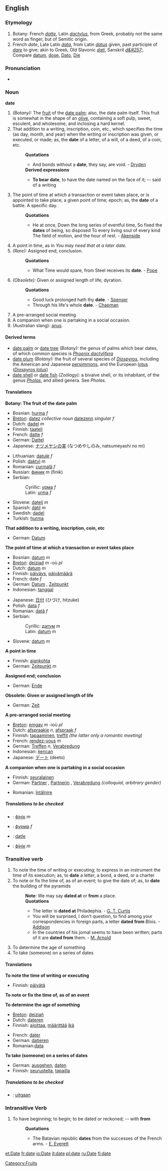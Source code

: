 {{cleanup}}
{{wikipedia}}
==English==

{{rank|fixed|leaves|chair|853|date|summer|simply|terrible}}

===Etymology===
# Botany: French ''[[datte]]'', Latin ''[[dactylus]]'', from Greek, probably not the same word as finger, but of Semitic origin.
# French ''date'', Late Latin ''[[data]]'', from Latin ''[[datus]]'' given, past participle of ''[[dare]]'' to give; akin to Greek, Old Slavonic ''[[dati]]'', Sanskrit ''[[d&#257;]]''. Compare [[datum]], [[dose]], [[Dato]], [[Die]]

===Pronunciation===
*{{audio|en-us-date.ogg|Audio (US)}}

===Noun===
'''date'''
#''(Botany):'' The [[fruit]] of the [[date palm]]; also, the date palm itself.  This fruit is somewhat in the shape of an [[olive]], containing a soft pulp, sweet, esculent, and wholesome, and inclosing a hard kernel. 
#That addition to a writing, inscription, coin, etc., which specifies the time (as day, month, and year) when the writing or inscription was given, or executed, or made; as, the '''date''' of a letter, of a will, of a deed, of a coin, etc.
#:'''Quotations'''
#:*And bonds without a '''date''', they say, are void. - [[Dryden]]
#:'''Derived expressions'''
#:*'''To bear date''', to have the date named on the face of it; -- said of a writing
#The point of time at which a transaction or event takes place, or is appointed to take place; a given point of time; epoch; as, the '''date''' of a battle.  A specific day.
#:'''Quotations'''
#:*He at once, Down the long series of eventful time, So fixed the '''dates''' of being, so disposed To every living soul of every kind The field of motion, and the hour of rest. - [[Akenside]]
#A point in time, as in ''You may need that at a later date.''
#''(Rare):'' Assigned end; conclusion.
#:'''Quotations'''
#:*What Time would spare, from Steel receives its '''date'''. - [[Pope]]
#''(Obsolete):'' Given or assigned length of life; dyration.
#:'''Quotations'''
#:*Good luck prolonged hath thy '''date'''. - [[Spenser]]
#:*Through his life's whole '''date'''. - [[Chapman]]
#A pre-arranged social meeting
#A companion when one is partaking in a social occasion.
# (Australian slang): [[anus]].

====Derived terms====
* [[date palm]] or [[date tree]] ''(Botany):'' the genus of palms which bear dates, of which common species is ''[[Phoenix dactylifera]]''
* [[date plum]] ''(Botany):'' the fruit of several species of ''[[Diospyros]]'', including the American and Japanese [[persimmon]]s, and the European [[lotus]] (''[[Diospyros lotus]]'')
* [[date shell]] or [[date fish]] ''(Zoölogy):'' a bivalve shell, or its inhabitant, of the genus ''[[Pholas]]'', and allied genera. See ''Pholas''.

====Translations====
'''Botany: The fruit of the date palm'''
{{top}}
*Bosnian: [[hurma]] ''f''
*[[Breton]]: [[datez]] ''collective noun'' [[datezenn]] ''singular f''
*Dutch: [[dadel]] ''m''
*Finnish: [[taateli]]
*French: [[datte]] ''f''
*German: [[Dattel]]
*Japanese: [[ナツメヤシ]]の[[実]] (なつめやしのみ, natsumeyashi no mi)
{{mid}}
*Lithuanian: [[datulė]] ''f''
*Polish: [[daktyl]] ''m''
*Romanian: [[curmală]] ''f''
*Russian: [[финик]] ''m'' (finik)
*Serbian:
*:Cyrillic: [[урма]] ''f''
*:Latin: [[urma]] ''f''
*Slovene: [[datelj]] ''m''
*Spanish: [[dátil]] ''m''
*Swedish: [[dadel]]
*Turkish: [[hurma]]
{{bottom}}

'''That addition to a writing, inscription, coin, etc'''
{{top}}
*German: [[Datum]]
{{mid}}
{{bottom}}

'''The point of time at which a transaction or event takes place'''
{{top}}
*Bosnian: [[datum]] ''m''
*[[Breton]]: [[deiziad]] ''m'' -où ''pl''
*Dutch: [[datum]] ''m''
*Finnish: [[päiväys]], [[päivämäärä]]
*French: date ''f''
*German: [[Datum]] {{f}}, [[Zeitpunkt]] {{m}}
*Indonesian: [[tanggal]]
{{mid}}
*Japanese: [[日付]] (ひづけ, hitzuke)
*Polish: [[data]] ''f''
*Romanian: [[dată]] ''f''
*Serbian:
*:Cyrillic: [[датум]] ''m''
*:Latin: [[datum]] ''m''
*Slovene: [[datum]] ''m''
{{bottom}}

'''A point in time'''
{{top}}
*Finnish: [[ajankohta]]
*German: [[Zeitpunkt]] ''m''
{{mid}}
{{bottom}}

'''Assigned end; conclusion'''
{{top}}
*German: [[Ende]] {{n}}
{{mid}}
{{bottom}}

'''Obsolete: Given or assigned length of life'''
{{top}}
*German: [[Zeit]] {{f}}
{{mid}}
{{bottom}}

'''A pre-arranged social meeting'''
{{top}}
*[[Breton]]: [[emgav]] ''m'' -ioù ''pl''
*Dutch: [[afspraakje]] ''n'', [[afspraak]] ''f''
*Finnish: [[tapaaminen]], [[treffit]] ''(the latter only a romantic meeting)''
*French: [[rendez-vous]] ''m''
*German: [[Treffen]] ''n'', [[Verabredung]] {{f}}
*Indonesian: [[kencan]]
*Japanese: [[デート]] (deeto)
{{mid}}
{{bottom}}

'''A companion when one is partaking in a social occasion'''
{{top}}
*Finnish: [[seuralainen]]
*German: [[Partner]] {{m}}, [[Partnerin]] {{f}}, [[Verabredung]] {{f}} ''(colloquial, arbitrary gender)''
{{mid}}
*Romanian: [[întâlnire]]
{{bottom}}

=====Translations to be checked=====
{{checktrans}}
<!--Remove this section once all of the translations below have been moved into the tables above.-->

*{{ttbc|Belarusian}}: [[фінік]] ''m''
*{{ttbc|Bulgarian}}: [[фурма]] ''f''
*{{ttbc|Czech}}: [[datle]]
*{{ttbc|Ukrainian}}: [[фінік]] ''m''

===Transitive verb===
{{en-infl-reg-other-e|dat|e}}

#To note the time of writing or executing; to express in an instrument the time of its execution; as, to '''date''' a letter, a bond, a deed, or a charter
#To note or fix the time of, as of an event; to give the date of; as, to '''date''' the building of the pyramids
#:'''Note''': We may say '''dated at''' or '''from''' a place.
#:'''Quotations'''
#:*The letter is '''dated at''' Philadephia. - [[G. T. Curtis]]
#:*You will be surprised, I don't question, to find among your correspondencies in foreign parts, a letter '''dated from''' Blois. - [[Addison]]
#:*In the countries of his jornal seems to have been written; parts of it are '''dated from''' them. - [[M. Arnold]]
#To determine the age of something
#To take (someone) on a series of dates

====Translations====
'''To note the time of writing or executing'''
{{top}}
*Finnish: [[päivätä]]
{{mid}}
{{bottom}}

'''To note or fix the time of, as of an event'''
{{top}}
{{mid}}
{{bottom}}

'''To determine the age of something'''
{{top}}
*[[Breton]]: [[deiziañ]]
*Dutch: [[dateren]]
*Finnish: [[ajoittaa]], [[määrittää]] [[ikä]]
{{mid}}
*French: [[dater]]
*German: [[datieren]]
*Romanian:[[data]]
{{bottom}}

'''To take (someone) on a series of dates'''
{{top}}
*German: [[ausgehen]], [[daten]]
*Finnish: [[seurustella]], [[tapailla]]
{{mid}}
{{bottom}}

=====Translations to be checked=====
{{checktrans}}
* {{ttbc|Dutch}}: [[uitgaan]]

===Intransitive Verb===
{{en-infl-reg-other-e|dat|e}}

#To have beginning; to begin; to be dated or reckoned; -- with '''from'''
#:'''Quotations'''
#:*The Batavian republic '''dates''' from the successes of the French arms. - [[E. Everett]]

[[Category:Fruits]]

[[et:Date]]
[[fr:date]]
[[io:Date]]
[[it:date]]
[[pl:date]]
[[ru:Date]]
[[fi:date]]